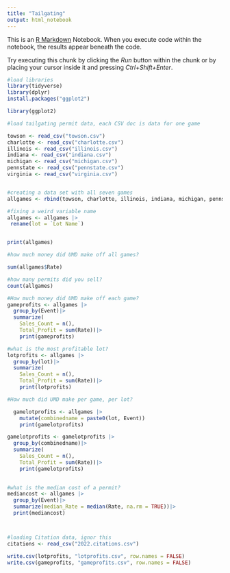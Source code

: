 ```yaml
---
title: "Tailgating"
output: html_notebook
---
```


This is an [R Markdown](http://rmarkdown.rstudio.com) Notebook. When you execute code within the notebook, the results appear beneath the code. 

Try executing this chunk by clicking the *Run* button within the chunk or by placing your cursor inside it and pressing *Ctrl+Shift+Enter*. 

```r
#load libraries 
library(tidyverse)
library(dplyr)
install.packages("ggplot2")

library(ggplot2)
```

```r
#load tailgating permit data, each CSV doc is data for one game 

towson <- read_csv("towson.csv")
charlotte <- read_csv("charlotte.csv")
illinois <- read_csv("illinois.csv")
indiana <- read_csv("indiana.csv")
michigan <- read_csv("michigan.csv")
pennstate <- read_csv("pennstate.csv")
virginia <- read_csv("virginia.csv")


#creating a data set with all seven games 
allgames <- rbind(towson, charlotte, illinois, indiana, michigan, pennstate, virginia)

#fixing a weird variable name 
allgames <- allgames |>
 rename(lot = `Lot Name`)


print(allgames)
```


```r
#how much money did UMD make off all games? 

sum(allgames$Rate)

#how many permits did you sell?
count(allgames)

#How much money did UMD make off each game?
gameprofits <- allgames |>
  group_by(Event)|>
  summarize(
    Sales_Count = n(),
    Total_Profit = sum(Rate))|>
    print(gameprofits)

#what is the most profitable lot? 
lotprofits <- allgames |>
  group_by(lot)|>
  summarize(
    Sales_Count = n(),
    Total_Profit = sum(Rate))|>
    print(lotprofits)

#How much did UMD make per game, per lot? 

  gamelotprofits <- allgames |> 
    mutate(combinedname = paste0(lot, Event))
    print(gamelotprofits)

gamelotprofits <- gamelotprofits |>
  group_by(combinedname)|>
  summarize(
    Sales_Count = n(),
    Total_Profit = sum(Rate))|>
    print(gamelotprofits)
  

#what is the median cost of a permit? 
mediancost <- allgames |>
  group_by(Event)|>
  summarize(median_Rate = median(Rate, na.rm = TRUE))|>
  print(mediancost)




```


```r
#loading Citation data, ignor this 
citations <- read_csv("2022.citations.csv")

write.csv(lotprofits, "lotprofits.csv", row.names = FALSE)
write.csv(gameprofits, "gameprofits.csv", row.names = FALSE)


```